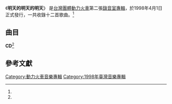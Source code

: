 {{Infobox Album
| Name  = 明天的明天的明天
| Type  = 專輯
| Cover  = 
| Artist  = [[動力火車|動力火車]]
| Released   = 1998年4月1日<ref name="hitFm">[http://www.hitoradio.com/newweb/2882album 動力火車 / 明天的明天的明天 - Hitoradio‧Hit Fm --華人音樂入口指標] Hit FM. {{zh-hant}}</ref>
| Recorded  = 1998年<ref name="isrc">[http://isrc.ncl.edu.tw/music_view.aspx?item=327 動力火車 / 明天的明天的明天 - 國際標準錄音錄影資料代碼查詢系統] ISRC. {{zh-tw}}</ref>
| Genre = [[華語流行音樂|華語流行音樂]]
| Length = 58:32<ref name="isrc" />
| Label = {{hlist|[[老虎唱片|老虎唱片]]|[[上華唱片|上華唱片]]<ref name="isrc" />}}
| Producer =
| Last album = [[無情的情書|無情的情書]]<br/><small>1997年</small>
| This album = '''明天的明天的明天'''<br/><small>1998年</small>
| Next album = [[LIVE暴風現場|LIVE暴風現場]]<br/><small>1998年</small>
}}
《'''明天的明天的明天'''》 是[[台灣|台灣]][[團體|團體]][[動力火車|動力火車]]第二張[[錄音室專輯|錄音室專輯]]，於1998年4月1日正式發行，一共收錄十二首歌曲。<ref name="hitFm" />

==曲目==
'''CD'''<ref name="isrc" />
{{Tracklist
| title1 = 梨山痴情花
| music1 = [[于文|于文]]
| lyrics1 = 于文
| arranger1 = [[涂惠元|涂惠元]]
| producer1 = 
| longnote1 = 
| length1 = 4:00

| title2 = 我不知道
| music2 = [[劉天健|劉天健]]
| lyrics2 = [[許常德|許常德]]
| arranger2 = [[屠穎|屠穎]]
| producer2 = 
| longnote2 = 
| length2 = 4:11

| title3 = 明天的明天的明天
| music3 = [[尤秋興|尤秋興]]
| lyrics3 = 許常德<br />[[阿曼達|阿曼達]]
| arranger3 = [[江建民|江建民]]
| producer3 = 
| longnote3 = 
| length3 = 6:42

| title4 = Dont break my heart
| music4 = [[鄭知明|鄭知明]]
| lyrics4 = 許常德
| arranger4 = [[陳飛午|陳飛午]]
| producer4 = 
| longnote4 = 
| length4 = 5:01

| title5 = 因為心碎所以喝醉
| music5 = [[陳建寧|陳建寧]]<br />[[陳政卿|陳政卿]]
| lyrics5 = 許常德
| arranger5 = 江建民
| producer5 = 
| longnote5 = 
| length5 = 4:12

| title6 = 你不在我身邊好冷
| music6 = [[顏志琳|顏志琳]]
| lyrics6 = 顏志琳<br />許常德
| arranger6 = [[洪敬堯|洪敬堯]]
| producer6 = 
| longnote6 = 
| length6 = 5:16

| title7 = 最後一種快樂
| music7 = [[呂禎晃|呂禎晃]]<br />[[張真|張真]]
| lyrics7 = 許常德<br />阿曼達
| arranger7 = 屠穎
| producer7 = 
| longnote7 = 
| length7 = 4:54

| title8 = 刺蝟
| music8 = [[季龍祥|季龍祥]]
| lyrics8 = 許常德
| arranger8 = 江建民
| producer8 = 
| longnote8 = 
| length8 = 4:05

| title9 = 單程車票
| music9 = 涂惠元
| lyrics9 = 許常德
| arranger9 = 涂惠元
| producer9 = 
| longnote9 = 
| length9 = 4:16

| title10 = 讓我哭
| music10 = [[Ken_Lim|Ken Lim]]
| lyrics10 = [[向月娥|向月娥]]
| arranger10 = 屠穎
| producer10 = 
| longnote10 = 
| length10 = 4:39

| title11 = 我知道你要的是什麼
| music11 = 季龍祥
| lyrics11 = 季龍祥<br />尤秋興
| arranger11 = 江建民
| producer11 = 
| longnote11 = 
| length11 = 5:04

| title12 = 翅膀之歌
| music12 = 顏志琳
| lyrics12 = 向月娥<br />許常德
| arranger12 = 江建民
| producer12 = 
| longnote12 = 
| length12 = 6:12

| total_length = 58:32
}}

==參考文獻==
<references/>

[[Category:動力火車音樂專輯|Category:動力火車音樂專輯]]
[[Category:1998年臺灣音樂專輯|Category:1998年臺灣音樂專輯]]